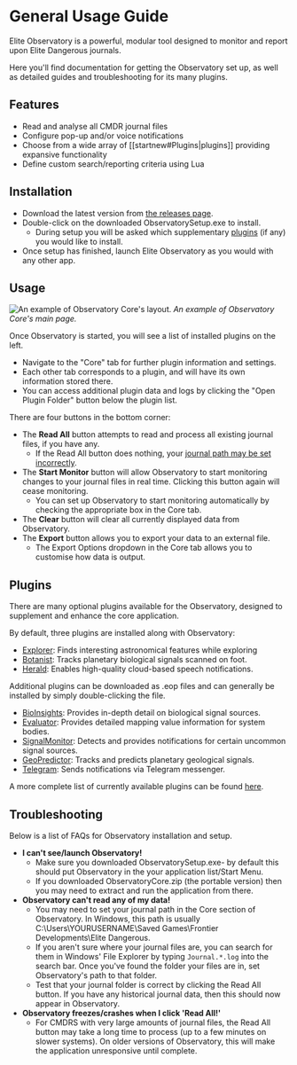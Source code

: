 # General Usage Guide

Elite Observatory is a powerful, modular tool designed to monitor and report upon Elite Dangerous journals.

Here you'll find documentation for getting the Observatory set up, as well as detailed guides and troubleshooting for its many plugins.

## Features

  * Read and analyse all CMDR journal files
  * Configure pop-up and/or voice notifications
  * Choose from a wide array of [[startnew#Plugins|plugins]] providing expansive functionality
  * Define custom search/reporting criteria using Lua

## Installation

  * Download the latest version from [the releases page](/release).
  * Double-click on the downloaded ObservatorySetup.exe to install.
    * During setup you will be asked which supplementary [plugins](/plugins) (if any) you would like to install.
  * Once setup has finished, launch Elite Observatory as you would with any other app.

## Usage


![An example of Observatory Core's layout.](/observatorycore-example.png)
*An example of Observatory Core's main page.*

Once Observatory is started, you will see a list of installed plugins on the left. 
  * Navigate to the "Core" tab for further plugin information and settings.
  * Each other tab corresponds to a plugin, and will have its own information stored there.
  * You can access additional plugin data and logs by clicking the "Open Plugin Folder" button below the plugin list.

There are four buttons in the bottom corner:
  * The **Read All** button attempts to read and process all existing journal files, if you have any.
    * If the Read All button does nothing, your [journal path may be set incorrectly](#troubleshooting).
  * The **Start Monitor** button will allow Observatory to start monitoring changes to your journal files in real time. Clicking this button again will cease monitoring.
    * You can set up Observatory to start monitoring automatically by checking the appropriate box in the Core tab.
  * The **Clear** button will clear all currently displayed data from Observatory.
  * The **Export** button allows you to export your data to an external file. 
    * The Export Options dropdown in the Core tab allows you to customise how data is output.

## Plugins

There are many optional plugins available for the Observatory, designed to supplement and enhance the core application. 

By default, three plugins are installed along with Observatory:

  * [Explorer](/plugins/explorer): Finds interesting astronomical features while exploring
  * [Botanist](/plugins/botanist): Tracks planetary biological signals scanned on foot.
  * [Herald](/plugins/herald): Enables high-quality cloud-based speech notifications.

Additional plugins can be downloaded as .eop files and can generally be installed by simply double-clicking the file.

  * [BioInsights](/plugins/thirdparty/bioinsights): Provides in-depth detail on biological signal sources.
  * [Evaluator](/plugins/thirdparty/evaluator): Provides detailed mapping value information for system bodies.
  * [SignalMonitor](/plugins/thirdparty/signalmonitor): Detects and provides notifications for certain uncommon signal sources.
  * [GeoPredictor](/plugins/thirdparty/geopredictor): Tracks and predicts planetary geological signals.
  * [Telegram](/plugins/thirdparty/telegram): Sends notifications via Telegram messenger.

A more complete list of currently available plugins can be found [here](/plugins).

## Troubleshooting

Below is a list of FAQs for Observatory installation and setup. 

  * **I can't see/launch Observatory!**
      * Make sure you downloaded ObservatorySetup.exe- by default this should put Observatory in the your application list/Start Menu.
      * If you downloaded ObservatoryCore.zip (the portable version) then you may need to extract and run the application from there.
  * **Observatory can't read any of my data!**
      * You may need to set your journal path in the Core section of Observatory. In Windows, this path is usually C:\Users\YOURUSERNAME\Saved Games\Frontier Developments\Elite Dangerous.
      * If you aren't sure where your journal files are, you can search for them in Windows' File Explorer by typing `Journal.*.log` into the search bar. Once you've found the folder your files are in, set Observatory's path to that folder.
      * Test that your journal folder is correct by clicking the Read All button. If you have any historical journal data, then this should now appear in Observatory.
  * **Observatory freezes/crashes when I click 'Read All!'**
    * For CMDRS with very large amounts of journal files, the Read All button may take a long time to process (up to a few minutes on slower systems). On older versions of Observatory, this will make the application unresponsive until complete.

